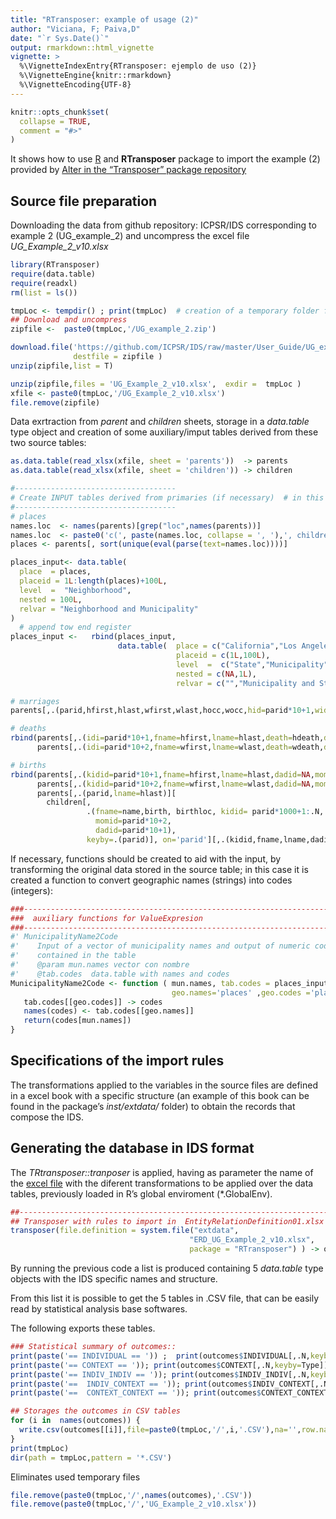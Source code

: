 ```yaml
---
title: "RTransposer: example of usage (2)"
author: "Viciana, F; Paiva,D"
date: "`r Sys.Date()`"
output: rmarkdown::html_vignette
vignette: >
  %\VignetteIndexEntry{RTransposer: ejemplo de uso (2)}
  %\VignetteEngine{knitr::rmarkdown}
  %\VignetteEncoding{UTF-8}
---
```


```r
knitr::opts_chunk$set(
  collapse = TRUE,
  comment = "#>"
)
```

It shows how to use [R](https://www.r-project.org/) and **RTransposer** package to import the example (2) provided by [Alter in the "Transposer" package repository](https://github.com/ICPSR/IDS) 

## Source file preparation

Downloading the data from github repository: ICPSR/IDS corresponding to example 2 (UG_example_2) and uncompress the excel file *UG_Example_2_v10.xlsx*

```r
library(RTransposer)
require(data.table) 
require(readxl)     
rm(list = ls())     

tmpLoc <- tempdir() ; print(tmpLoc)  # creation of a temporary folder for files used and produced in this script
## Download and uncompress
zipfile <-  paste0(tmpLoc,'/UG_example_2.zip')

download.file('https://github.com/ICPSR/IDS/raw/master/User_Guide/UG_example_2.zip', 
              destfile = zipfile )
unzip(zipfile,list = T)  

unzip(zipfile,files = 'UG_Example_2_v10.xlsx',  exdir =  tmpLoc )  
xfile <- paste0(tmpLoc,'/UG_Example_2_v10.xlsx')
file.remove(zipfile)

```
Data exrtraction from *parent* and *children* sheets, storage in a *data.table* type object and creation of some auxiliary/imput tables derived from these two source tables:
```r

as.data.table(read_xlsx(xfile, sheet = 'parents'))  -> parents
as.data.table(read_xlsx(xfile, sheet = 'children')) -> children

#------------------------------------
# Create INPUT tables derived from primaries (if necessary)  # in this case are 4, by sources (births, deaths, marriages) plus places
#------------------------------------
# places
names.loc  <- names(parents)[grep("loc",names(parents))]
names.loc  <- paste0('c(', paste(names.loc, collapse = ', '),', children$birthloc )')
places <- parents[, sort(unique(eval(parse(text=names.loc))))]

places_input<- data.table(
  place  = places,
  placeid = 1L:length(places)+100L,
  level  =  "Neighborhood",
  nested = 100L,
  relvar = "Neighborhood and Municipality"
)
  # append tow end register
places_input <-   rbind(places_input,
                        data.table(  place = c("California","Los Angeles"),
                                     placeid = c(1L,100L),
                                     level  =  c("State","Municipality"),
                                     nested = c(NA,1L),
                                     relvar = c("","Municipality and State")))

# marriages
parents[,.(parid,hfirst,hlast,wfirst,wlast,hocc,wocc,hid=parid*10+1,wid=parid*10+2,marriage,marrloc)]  -> marriages_input

# deaths
rbind(parents[,.(idi=parid*10+1,fname=hfirst,lname=hlast,death=hdeath,deathloc=hdeathloc)],
      parents[,.(idi=parid*10+2,fname=wfirst,lname=wlast,death=wdeath,deathloc=wdeathloc)]) -> deaths_input

# births
rbind(parents[,.(kidid=parid*10+1,fname=hfirst,lname=hlast,dadid=NA,momid=NA,birth=hbirth,birthloc=hbirthloc)],
      parents[,.(kidid=parid*10+2,fname=wfirst,lname=wlast,dadid=NA,momid=NA,birth=wbirth,birthloc=wbirthloc)],
      parents[,.(parid,lname=hlast)][
        children[,
                 .(fname=name,birth, birthloc, kidid= parid*1000+1:.N,
                   momid=parid*10+2,
                   dadid=parid*10+1),
                 keyby=.(parid)], on='parid'][,.(kidid,fname,lname,dadid,momid,birth,birthloc)]) -> births_input


```

If necessary, functions should be created to aid with the input, by transforming the original data stored in the source table; in this case it is created a function to convert geographic names (strings) into codes (integers):
```r
###-------------------------------------------------------------------------
###  auxiliary functions for ValueExpresion
###-------------------------------------------------------------------------
#' MunicipalityName2Code
#'    Input of a vector of municipality names and output of numeric codes
#'    contained in the table 
#'    @param mun.names vector con nombre
#'    @tab.codes  data.table with names and codes
MunicipalityName2Code <- function ( mun.names, tab.codes = places_input, 
                                    geo.names='places' ,geo.codes ='placeid' ) {
   tab.codes[[geo.codes]] -> codes
   names(codes) <- tab.codes[[geo.names]]
   return(codes[mun.names])
}

```

## Specifications of the import rules

The transformations applied to the variables in the source files are defined in a excel book with a specific structure (an example of this book can be found in the package's *inst/extdata/* folder) to obtain the records that compose the IDS. 

## Generating the database in IDS format

The *TRtransposer::tranposer* is applied, having as parameter the name of the [excel file](https://github.com/viciana/RTransposer/raw/master/inst/extdata/ERD_UG_Example_2_v10.xlsx) with the diferent transformations to be applied over the data tables, previously loaded in R's global enviroment (*.GlobalEnv).
```r
##--------------------------------------------------------------------------
## Transposer with rules to import in  EntityRelationDefinition01.xlsx
transposer(file.definition = system.file("extdata", 
                                        "ERD_UG_Example_2_v10.xlsx", 
                                        package = "RTransposer") ) -> outcomes

```

By running the previous code a list is produced containing 5 *data.table* type objects with the IDS specific names and structure.

From this list it is possible to get the 5 tables in .CSV file, that can be easily read by statistical analysis base softwares.

The following exports these tables.

```r
### Statistical summary of outcomes::
print(paste('== INDIVIDUAL == ')) ;  print(outcomes$INDIVIDUAL[,.N,keyby=Type])
print(paste('== CONTEXT == ')); print(outcomes$CONTEXT[,.N,keyby=Type])
print(paste('== INDIV_INDIV == ')); print(outcomes$INDIV_INDIV[,.N,keyby=Relation])
print(paste('==  INDIV_CONTEXT == ')); print(outcomes$INDIV_CONTEXT[,.N,keyby=Relation])
print(paste('==  CONTEXT_CONTEXT == ')); print(outcomes$CONTEXT_CONTEXT[,.N,keyby=Relation])

## Storages the outcomes in CSV tables
for (i in  names(outcomes)) {
  write.csv(outcomes[[i]],file=paste0(tmpLoc,'/',i,'.CSV'),na='',row.names=FALSE)
}
print(tmpLoc)
dir(path = tmpLoc,pattern = '*.CSV')
```

Eliminates used temporary files
```r

file.remove(paste0(tmpLoc,'/',names(outcomes),'.CSV'))
file.remove(paste0(tmpLoc,'/','UG_Example_2_v10.xlsx'))
```

